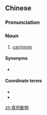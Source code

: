 {{also|食肉动物}}
==Chinese==
{{zh-forms|s=食肉动物|type=112}}

===Pronunciation===
{{zh-pron
|m=shíròu dòngwù
|c=sik6 juk6 dung6 mat6
|cat=n
}}

===Noun===
{{zh-noun}}

# [[carnivore]]

====Synonyms====
* {{zh-l|肉食動物}}

====Coordinate terms====
* {{zh-l|食草動物}}
* {{zh-l|雜食動物}}

[[zh:食肉動物]]